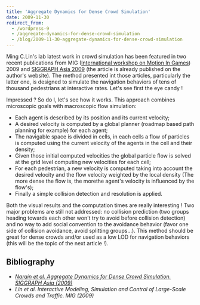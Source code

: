 ```yaml
---
title: 'Aggregate Dynamics for Dense Crowd Simulation'
date: 2009-11-30
redirect_from:
  - /wordpress-9
  - /aggregate-dynamics-for-dense-crowd-simulation
  - /blog/2009-11-30-aggregate-dynamics-for-dense-crowd-simulation
---
```


Ming C.Lin's lab latest work in crowd simulation has been featured in two recent
publications from MIG
([International workshop on Motion In Games](http://www.motioningames.org/))
2009 and [SIGGRAPH Asia 2009](http://www.siggraph.org/asia2009/) (the article is
already published on the author's website). The method presented int those
articles, particularly the latter one, is designed to simulate the navigation
behaviors of tens of thousand pedestrians at interactive rates. Let's see first
the eye candy !

<YouTube videoId="pqBSNAOsMDc" />

Impressed ? So do I, let's see how it works. This approach combines microscopic
goals with macroscopic flow simulation:

- Each agent is described by its position and its current velocity;
- A desired velocity is computed by a global planner (roadmap based path
  planning for example) for each agent;
- The navigable space is divided in cells, in each cells a flow of particles is
  computed using the current velocity of the agents in the cell and their
  density;
- Given those initial computed velocities the global particle flow is solved at
  the grid level computing new velocities for each cell;
- For each pedestrian, a new velocity is computed taking into account the
  desired velocity and the flow velocity weighted by the local density (The more
  dense the flow is, the morethe agent's velocity is influenced by the flow's);
- Finally a simple collision detection and resolution is applied.

Both the visual results and the computation times are really interesting ! Two
major problems are still not addressed: no collision prediction (two groups
heading towards each other won't try to avoid before collision detection) and no
way to add social convention to the avoidance behavior (favor one side of
collision avoidance, avoid splitting groups...). This method should be great for
dense crowds and/or used as a low LOD for navigation behaviors (this will be the
topic of the next article !).

## Bibliography

- [_Narain et al. Aggregate Dynamics for Dense Crowd Simulation. SIGGRAPH Asia (2009)_](http://gamma.cs.unc.edu/DenseCrowds/narain-siga09.pdf)
- _Lin et al. Interactive Modeling, Simulation and Control of Large-Scale Crowds
  and Traffic. MIG (2009)_
